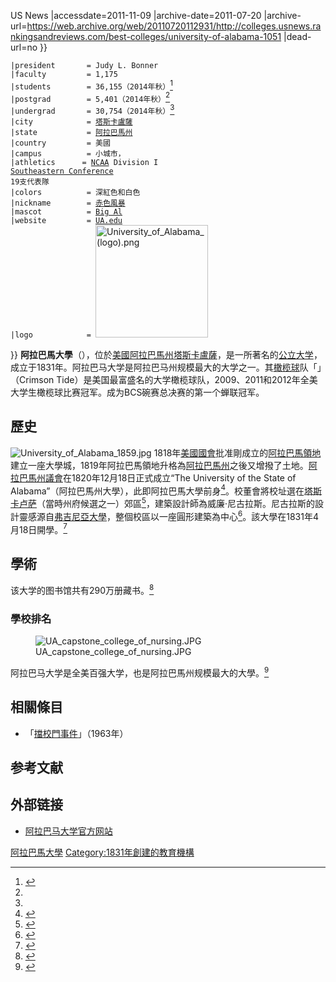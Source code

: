 {{Infobox university
 |name            = 阿拉巴馬大學
 |image           = James B. McMillan Building, University of Alabama Tuscaloosa.jpg
 |SealImage       =阿拉巴馬大學校徽.png
 |image_size      = 300px
 |established     = 1831
 |type            = [[旗艦大學|旗艦]] <br/>[[州立大學系統|公立大學]] <br/>[[赠地大学|赠地大学]] <br/>{{Link-en|赠海大学|National Sea Grant College Program|赠海大学}} <br/>{{Link-en|赠天大学|National Space Grant College and Fellowship Program|赠天大学}}
 |endowment       = $6.3195億<ref name="colleges.usnews.rankingsandreviews.com">{{Cite web |url=http://colleges.usnews.rankingsandreviews.com/best-colleges/university-of-alabama-1051 |title=University of Alabama {{!}} Best College {{!}} US News<!-- Bot generated title --> |accessdate=2011-11-09 |archive-date=2011-07-20 |archive-url=https://web.archive.org/web/20110720112931/http://colleges.usnews.rankingsandreviews.com/best-colleges/university-of-alabama-1051 |dead-url=no }}</ref>
 |president       = Judy L. Bonner
 |faculty         = 1,175
 |students        = 36,155（2014年秋）<ref name=Enrollment>{{cite web |title=2014 At A Glance: Total Enrollment |url=http://oira.ua.edu/d/content/glance/2014-glance-total-enrollment |publisher=The Office of Institutional Research and Assessment, University of Alabama |accessdate=2015-03-11 |archive-date=2015-04-02 |archive-url=https://web.archive.org/web/20150402124751/http://oira.ua.edu/d/content/glance/2014-glance-total-enrollment |dead-url=yes }}</ref>
 |postgrad        = 5,401（2014年秋）<ref name=Enrollment/>
 |undergrad       = 30,754（2014年秋）<ref name=Enrollment/>
 |city            = [[塔斯卡盧薩_(阿拉巴馬州)|塔斯卡盧薩]]
 |state           = [[阿拉巴馬州|阿拉巴馬州]]
 |country         = 美國
 |campus          = 小城市，{{convert|1970|acre}}
 |athletics      = [[全美大學體育協會|NCAA]] Division I <br />[[Southeastern_Conference|Southeastern Conference]]<br />19支代表隊
 |colors          = 深紅色和白色 {{color box|#A32638}}{{color box|white}}
 |nickname        = [[阿拉巴馬赤色風暴|赤色風暴]]
 |mascot          = [[Big_Al_(mascot)|Big Al]]
 |website         = [http://www.ua.edu/ UA.edu]
 |logo            = [[File:University_of_Alabama_(logo).png|180px]]
}}
'''阿拉巴馬大學'''（{{lang-en|University of Alabama}}），位於[[美國|美國]][[阿拉巴馬州|阿拉巴馬州]][[塔斯卡盧薩_(阿拉巴馬州)|塔斯卡盧薩]]，是一所著名的[[公立大学|公立大学]]，成立于1831年。阿拉巴马大学是阿拉巴马州规模最大的大学之一。其[[橄榄球|橄榄球]]队「{{Link-en|阿拉巴馬紅潮橄欖球隊|Alabama Crimson Tide football|紅潮隊}}」（Crimson Tide）是美国最富盛名的大学橄榄球队，2009、2011和2012年全美大学生橄榄球比赛冠军。成为BCS碗赛总决赛的第一个蝉联冠军。

==歷史==
[[File:University_of_Alabama_1859.jpg|thumb]]
1818年[[美國國會|美國國會]]批准剛成立的[[阿拉巴馬領地|阿拉巴馬領地]]建立一座大學城，1819年阿拉巴馬領地升格為[[阿拉巴馬州|阿拉巴馬州]]之後又增撥了土地。[[阿拉巴馬州議會|阿拉巴馬州議會]]在1820年12月18日正式成立“The University of the State of Alabama”（阿拉巴馬州大學），此即阿拉巴馬大學前身<ref name="encyclopedia-alabama">{{cite web |title=University of Alabama (UA) |url=http://www.encyclopediaofalabama.org/face/Article.jsp?id=h-1678 |author=Clark E. Center, Jr. |work=The Encyclopedia of Alabama |accessdate=May 29, 2011 |archive-date=2011-07-17 |archive-url=https://www.webcitation.org/60EnjoDko?url=http://www.encyclopediaofalabama.org/face/Article.jsp?id=h-1678 |dead-url=yes }}</ref>。校董會將校址選在[[塔斯卡卢萨|塔斯卡卢萨]]（當時州府候選之一）郊區<ref name="Wolfe">{{cite book |title=The University of Alabama: A Pictorial History |last=Wolfe |first=Suzanne Rau |year=1983 |publisher=University of Alabama Press |location=Tuscaloosa, Alabama |isbn=0-8173-0119-4}}</ref>，建築設計師為威廉·尼古拉斯。尼古拉斯的設計靈感源自[[弗吉尼亞大學|弗吉尼亞大學]]，整個校區以一座圓形建築為中心<ref name="alheritage2">{{cite journal |last1=Center |first1=Clark E. |year=1990 |title=The Burning of the University of Alabama |journal=Alabama Heritage |volume=Spring 1990 |issue=16 |pages=30–45 |url=http://www.alabamaheritage.com/vault/UAburning.htm |deadurl=yes |archiveurl=https://web.archive.org/web/20100917073911/http://alabamaheritage.com/vault/UAburning.htm |archivedate=September 17, 2010 }}</ref>。該大學在1831年4月18日開學。<ref name="Sellers">{{cite book |title=History of the University of Alabama |volume=Volume 1: 1818–1902 |last=Sellers |first=James B. |year=1953 |publisher=University of Alabama Press |location=Tuscaloosa, Alabama}}</ref>

== 學術 ==

该大学的图书馆共有290万册藏书。<ref>{{cite web |title=Volumes in the University of Alabama Collection, 1998–2008 |url=http://oira.ua.edu/d/sites/all/files/reports09/0809_factbook/0809_p102.pdf |work=University of Alabama Factbook |publisher=Office of Institutional Research and Assessment |accessdate=June 16, 2011 |archive-date=2019-04-12 |archive-url=https://web.archive.org/web/20190412174700/http://oira.ua.edu/d/sites/all/files/reports09/0809_factbook/0809_p102.pdf |dead-url=no }}</ref> 
=== 學校排名 ===
{{Infobox US university ranking
|ARWU_NU=
| ARWU_W = 601-700
| Forbes = 252
| QS_W = 651–700
| THES_W = 351-400
| USNWR_NU = 129
| USNWR_W = 431
| Wamo_NU = 260
}}
[[File:UA_capstone_college_of_nursing.JPG|thumb]]

阿拉巴马大学是全美百强大学，也是阿拉巴馬州规模最大的大學。<ref name="USNews-rankings">{{cite web |title= University of Alabama |url= http://colleges.usnews.rankingsandreviews.com/best-colleges/university-of-alabama-100751/overall-rankings |work= U.S. News & World Report Best Colleges Rankings |accessdate= 2015-03-11 |archive-date= 2013-03-05 |archive-url= https://web.archive.org/web/20130305112047/http://colleges.usnews.rankingsandreviews.com/best-colleges/university-of-alabama-100751/overall-rankings |dead-url= no }}</ref>

==相關條目==
*「[[擋校門事件|擋校門事件]]」（1963年）

==参考文献==
{{reflist}}
== 外部链接 ==
* [http://www.ua.edu 阿拉巴马大学官方网站] {{Wayback|url=http://www.ua.edu/ |date=20130724024752 }}
{{阿拉巴馬州的學院和大學}}
{{东南联盟}}
{{美国东南大学研究协会}}
[[Category:阿拉巴馬大學|]]
[[Category:1831年創建的教育機構|Category:1831年創建的教育機構]]